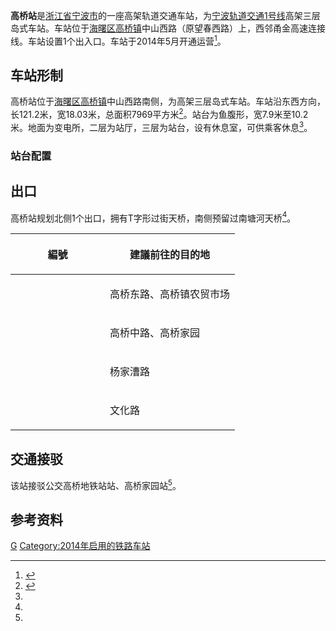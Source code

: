 {{Infobox station
| name = 高桥站
| eng_name = Gaoqiao Station
| linecolour = {{NingboRT color|1|s}}
| symbol_location = 
| symbol = 
| type = [[地铁站|地铁站]]
| image = Gaoqiao Station, 2016-10-02 01.jpg
| alt = 
| caption = 高桥站站台，摄于2016年
| address = [[高桥镇_(宁波市)|高桥镇]]中山西路
| borough = [[浙江省|浙江省]][[宁波市|宁波市]][[海曙区|海曙区]]
| country = {{CHN}}
| coordinates = {{coord|format=dms|display=inline,title|Region:CN_Railway_Station}}
| owned = [[宁波市轨道交通集团有限公司|宁波市轨道交通集团]]
| operator = 宁波市轨道交通集团运营分公司
| train_operators = 
| line = {{NingboRT Sign|1|full}}
| distance = 
| platform = 1个[[岛式站台|岛式站台]]
| tracks = 2条
| bus_routes = <!--公交线路-->
| bus_stands = <!--公交站数量-->
| connections = <!--换乘交通-->
| structure = 高架车站
| hall = 高架站厅
| Interchange = 
| elevator = 2部
| exits = 1个
| disabled = <!--无障碍设施-->
| depth = <!--车站埋深-->
| levels = 3层
| architect = 
| architectural_style = 
| colour = {{colorbox|#FFFFFD|border=black}} 白色
| status = 在用
| built = 
| opened = {{NingboRT Dater|year|month|day|line=1}}
| closed = 
| former = 
| passengers = 
| pass_year = 
| pass_rank = 
| station_hours =
| hours = {{NingboRT Station Time|1|东高|0:36|霞高|1:07|高霞|0:02}}
| first = {{NingboRT Time|1|东高|F|0:36}}<br />{{NingboRT Time|1|高霞|F|0:02}}
| last = {{NingboRT Time|1|霞高|L|1:07}}<br />{{NingboRT Time|1|高霞|L|0:02}}
| adjacent = {{s-rail-start}}
{{s-rail|title=NingboRT}}
{{s-line new|system=NingboRT|line=1|previous=高桥西|next=梁祝}}
{{s-end}}
| route_map = 
}}
'''高桥站'''是[[浙江省|浙江省]][[宁波市|宁波市]]的一座高架轨道交通车站，为[[宁波轨道交通|宁波轨道交通]][[宁波轨道交通1号线|1号线]]高架三层岛式车站。车站位于[[海曙区|海曙区]][[高桥镇_(宁波市)|高桥镇]]中山西路（原望春西路）上，西邻甬金高速连接线。车站设置1个出入口。车站于2014年5月开通运营<ref name="main">{{cite web|url=http://daily.cnnb.com.cn/dnsb/html/2009-06/26/content_96812.htm|title=详解1号线一期站点|publisher=东南商报|date=2009-06-26|accessdate=2013-01-11|archive-date=2014-12-22|archive-url=https://web.archive.org/web/20141222194000/http://daily.cnnb.com.cn/dnsb/html/2009-06/26/content_96812.htm|dead-url=yes}}</ref>。

== 车站形制 ==
高桥站位于[[海曙区|海曙区]][[高桥镇_(宁波市)|高桥镇]]中山西路南侧，为高架三层岛式车站。车站沿东西方向，长121.2米，宽18.03米，总面积7969平方米<ref name=":0">{{Cite web|title=高桥站综合资讯图|url=http://www.nbmetro.com/line_ajax.php?1/2|accessdate=2019-06-29|author=|date=|format=|publisher=宁波市轨道交通集团有限公司|language=|archive-date=2019-11-19|archive-url=https://web.archive.org/web/20191119065213/http://www.nbmetro.com/line_ajax.php?1%2F2|dead-url=no}}</ref>。站台为鱼腹形，宽7.9米至10.2米。地面为变电所，二层为站厅，三层为站台，设有休息室，可供乘客休息<ref name="main" />。

=== 站台配置 ===
{{RenderStations|system=NingboRT|
{{RailStStart|北}}
{{RailStLine|1|1|dir=l|{{NingboRT Sign|1}} {{NingboRT Terminus|1|left}}方向}}
{{RailStPlatform|岛}}
{{RailStLine|2|2|dir=r|{{NingboRT Sign|1}} $$梁祝$$・{{NingboRT Terminus|1|right}}方向}}
{{RailStEnd|南}}
}}

== 出口 ==
高桥站规划北侧1个出口，拥有T字形过街天桥，南侧预留过南塘河天桥<ref name=":0" />。
{| class="wikitable"
! width=135px | 編號 !! 建議前往的目的地
|-
| {{NingboRT Exit|A|1}}
| 高桥东路、高桥镇农贸市场
|-
| {{NingboRT Exit|A|2}}
| 高桥中路、高桥家园
|-
| {{NingboRT Exit|A|3}}
| 杨家漕路
|-
| {{NingboRT Exit|A|4}}
| 文化路
|}

== 交通接驳 ==
该站接驳公交高桥地铁站站、高桥家园站<ref name=":0" />。
{{宁波公交线路简单列表|station=高桥家园（近A2出入口）|115|302|605|647|696}}
{{宁波公交线路简单列表|station=高桥地铁站（近A2、A3出入口）|定制27|125|301|605|610|610-1|643|647}}

== 参考资料 ==
{{commonscat|Gaoqiao Station (Ningbo)}}
{{reflist}}

{{宁波轨道交通1号线|G}}

[[Category:海曙区轨道交通车站|G]]
[[Category:2014年启用的铁路车站|Category:2014年启用的铁路车站]]